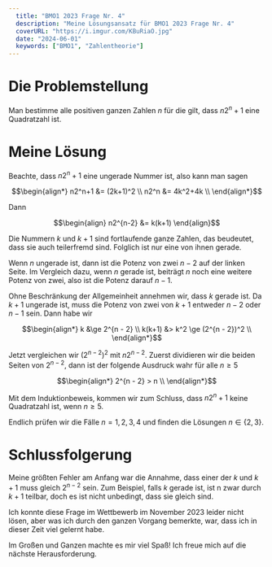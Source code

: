 ```yaml
---
  title: "BMO1 2023 Frage Nr. 4"
  description: "Meine Lösungsansatz für BMO1 2023 Frage Nr. 4"
  coverURL: "https://i.imgur.com/KBuRiaO.jpg"
  date: "2024-06-01"
  keywords: ["BMO1", "Zahlentheorie"]
---
```


# Die Problemstellung

Man bestimme alle positiven ganzen Zahlen $n$ für die gilt, dass $n2^n+1$ eine Quadratzahl ist.

# Meine Lösung

Beachte, dass $n2^n+1$ eine ungerade Nummer ist, also kann man sagen

```math
\begin{align*}
n2^n+1 &= (2k+1)^2 \\
n2^n &= 4k^2+4k \\
\end{align*}
```

Dann

```math
\begin{align}
n2^{n-2} &= k(k+1)
\end{align}
```

Die Nummern $k$ und $k + 1$ sind fortlaufende ganze Zahlen, das beudeutet, dass sie auch teilerfremd sind. Folglich ist nur eine von ihnen gerade.

Wenn $n$ ungerade ist, dann ist die Potenz von zwei $n - 2$ auf der linken Seite. Im Vergleich dazu, wenn $n$ gerade ist, beiträgt $n$ noch eine weitere Potenz von zwei, also ist die Potenz darauf $n - 1$.

Ohne Beschränkung der Allgemeinheit annehmen wir, dass $k$ gerade ist. Da $k + 1$ ungerade ist, muss die Potenz von zwei von $k + 1$ entweder $n - 2$ oder $n - 1$ sein. Dann habe wir

```math
\begin{align*}
k &\ge 2^{n - 2} \\
k(k+1) &> k^2 \ge (2^{n - 2})^2 \\
\end{align*}
```

Jetzt vergleichen wir $(2^{n - 2})^2$ mit $n2^{n-2}$. Zuerst dividieren wir die beiden Seiten von $2^{n-2}$, dann ist der folgende Ausdruck wahr für alle $n \ge 5$

```math
\begin{align*}
2^{n - 2} > n \\
\end{align*}
```

Mit dem Induktionbeweis, kommen wir zum Schluss, dass $n2^n+1$ keine Quadratzahl ist, wenn $n \ge 5$.

Endlich prüfen wir die Fälle $n = 1, 2, 3, 4$ und finden die Lösungen $n \in \{2, 3\}$.

# Schlussfolgerung

Meine größten Fehler am Anfang war die Annahme, dass einer der $k$ und $k+1$ muss gleich $2^{n - 2}$ sein. Zum Beispiel, falls $k$ gerade ist, ist n zwar durch $k+1$ teilbar, doch es ist nicht unbedingt, dass sie gleich sind.

Ich konnte diese Frage im Wettbewerb im November 2023 leider nicht lösen, aber was ich durch den ganzen Vorgang bemerkte, war, dass ich in dieser Zeit viel gelernt habe.

Im Großen und Ganzen machte es mir viel Spaß! Ich freue mich auf die nächste Herausforderung.
